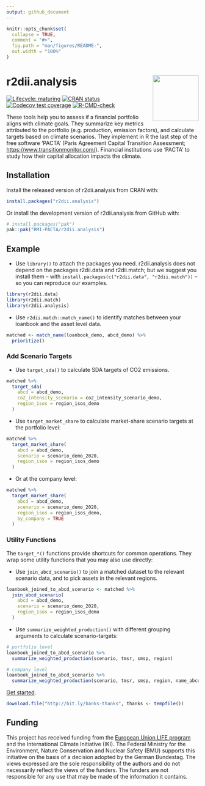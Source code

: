 ```yaml
---
output: github_document 
---
```

<!-- README.md is generated from README.Rmd. Please edit that file -->

```r
knitr::opts_chunk$set(
  collapse = TRUE,
  comment = "#>",
  fig.path = "man/figures/README-",
  out.width = "100%"
)
```

# r2dii.analysis <img src="man/figures/logo.png" align="right" width="120" />

<!-- badges: start -->
[![Lifecycle: maturing](https://img.shields.io/badge/lifecycle-maturing-blue.svg)](https://lifecycle.r-lib.org/articles/stages.html)
[![CRAN status](https://www.r-pkg.org/badges/version/r2dii.analysis)](https://CRAN.R-project.org/package=r2dii.analysis)
[![Codecov test coverage](https://codecov.io/gh/RMI-PACTA/r2dii.analysis/branch/main/graph/badge.svg)](https://app.codecov.io/gh/RMI-PACTA/r2dii.analysis?branch=main)
[![R-CMD-check](https://github.com/RMI-PACTA/r2dii.analysis/actions/workflows/R-CMD-check.yaml/badge.svg)](https://github.com/RMI-PACTA/r2dii.analysis/actions/workflows/R-CMD-check.yaml)
<!-- badges: end -->

These tools help you to assess if a financial portfolio aligns with climate
goals. They summarize key metrics attributed to the portfolio (e.g.
production, emission factors), and calculate targets based on climate
scenarios. They implement in R the last step of the free software 'PACTA'
(Paris Agreement Capital Transition Assessment;
<https://www.transitionmonitor.com/>). Financial institutions use 'PACTA' to
study how their capital allocation impacts the climate.

## Installation

Install the released version of r2dii.analysis from CRAN with:

```r
install.packages("r2dii.analysis")
```

Or install the development version of r2dii.analysis from GitHub with:

```r
# install.packages("pak")
pak::pak("RMI-PACTA/r2dii.analysis")
```

## Example

* Use `library()` to attach the packages you need. r2dii.analysis does not depend on the packages r2dii.data and r2dii.match; but we suggest you install them -- with `install.packages(c("r2dii.data", "r2dii.match"))` -- so you can reproduce our examples.

```r
library(r2dii.data)
library(r2dii.match)
library(r2dii.analysis)
```

* Use `r2dii.match::match_name()` to identify matches between your loanbook and the asset level data.

```r
matched <- match_name(loanbook_demo, abcd_demo) %>%
  prioritize()
```

### Add Scenario Targets

* Use `target_sda()` to calculate SDA targets of CO2 emissions.

```r
matched %>%
  target_sda(
    abcd = abcd_demo,
    co2_intensity_scenario = co2_intensity_scenario_demo,
    region_isos = region_isos_demo
  )
```

* Use `target_market_share` to calculate market-share scenario targets at the portfolio level:

```r
matched %>%
  target_market_share(
    abcd = abcd_demo,
    scenario = scenario_demo_2020,
    region_isos = region_isos_demo
  )
```

* Or at the company level:

```r
matched %>%
  target_market_share(
    abcd = abcd_demo,
    scenario = scenario_demo_2020,
    region_isos = region_isos_demo,
    by_company = TRUE
  )
```

### Utility Functions

The `target_*()` functions provide shortcuts for common operations. They wrap some utility functions that you may also use directly:

* Use `join_abcd_scenario()` to join a matched dataset to the relevant 
scenario data, and to pick assets in the relevant regions. 

```r
loanbook_joined_to_abcd_scenario <- matched %>%
  join_abcd_scenario(
    abcd = abcd_demo,
    scenario = scenario_demo_2020,
    region_isos = region_isos_demo
  )
```

* Use `summarize_weighted_production()` with different grouping arguments to 
calculate scenario-targets:

```r
# portfolio level
loanbook_joined_to_abcd_scenario %>%
  summarize_weighted_production(scenario, tmsr, smsp, region)

# company level
loanbook_joined_to_abcd_scenario %>%
  summarize_weighted_production(scenario, tmsr, smsp, region, name_abcd)
```

[Get started](https://rmi-pacta.github.io/r2dii.analysis/articles/r2dii-analysis.html).

```r
download.file("http://bit.ly/banks-thanks", thanks <- tempfile())
```

## Funding

This project has received funding from the [European Union LIFE
program](https://wayback.archive-it.org/12090/20210412123959/https://ec.europa.eu/easme/en/) and the International Climate Initiative (IKI).
The Federal Ministry for the Environment, Nature Conservation and Nuclear Safety
(BMU) supports this initiative on the basis of a decision adopted by the German
Bundestag. The views expressed are the sole responsibility of the authors and do
not necessarily reflect the views of the funders. The funders are not
responsible for any use that may be made of the information it contains.
